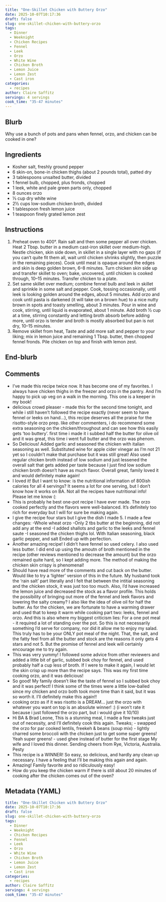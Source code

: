 ```yaml
---
title: "One-Skillet Chicken with Buttery Orzo"
date: 2025-10-07T10:17:36
draft: false
slug: one-skillet-chicken-with-buttery-orzo
tags:
  - Dinner
  - Weeknight
  - Chicken Recipes
  - Fennel
  - Leek
  - Orzo
  - White Wine
  - Chicken Broth
  - Lemon Juice
  - Lemon Zest
  - Cast iron
categories:
  - recipes
author: Claire Saffitz
servings: 4 servings
cook_time: "35-47 minutes"
---
```

## Blurb

Why use a bunch of pots and pans when fennel, orzo, and chicken can be cooked in one?

## Ingredients

- Kosher salt, freshly ground pepper
- 6 skin-on, bone-in chicken thighs (about 2 pounds total), patted dry
- 3 tablespoons unsalted butter, divided
- 1 fennel bulb, chopped, plus fronds, chopped
- 1 leek, white and pale green parts only, chopped
- 8 ounces orzo
- ⅓ cup dry white wine
- 2½ cups low-sodium chicken broth, divided
- 1 tablespoon fresh lemon juice
- 1 teaspoon finely grated lemon zest

## Instructions

1. Preheat oven to 400°. Rain salt and then some pepper all over chicken. Heat 2 Tbsp. butter in a medium cast-iron skillet over medium-high. Nestle chicken, skin side down, in skillet in a single layer with no gaps (if you can’t quite fit them all, wait until chicken shrinks slightly, then puzzle in the remaining pieces). Cook until meat is opaque around the edges and skin is deep golden brown, 6–8 minutes. Turn chicken skin side up and transfer skillet to oven; bake, uncovered, until chicken is cooked through, 10–15 minutes. Transfer chicken to a plate.
2. Set same skillet over medium; combine fennel bulb and leek in skillet and sprinkle in some salt and pepper. Cook, tossing occasionally, until leek is looking golden around the edges, about 5 minutes. Add orzo and cook until pasta is darkened (it will take on a brown hue) to a nice nutty brown in spots and toasty smelling, about 3 minutes. Pour in wine and cook, stirring, until liquid is evaporated, about 1 minute. Add broth ½ cup at a time, stirring constantly and letting broth absorb before adding more, until orzo is tender and broth is mostly absorbed but pan is not dry, 10–15 minutes.
3. Remove skillet from heat, Taste and add more salt and pepper to your liking; mix in lemon juice and remaining 1 Tbsp. butter, then chopped fennel fronds. Pile chicken on top and finish with lemon zest.

## End-blurb



## Comments

- I’ve made this recipe twice now. It has become one of my favorites. I always have chicken thighs in the freezer and orzo in the pantry. And I’m happy to pick up veg on a walk in the morning. This one is a keeper in my book!
- delicious crowd pleaser - made this for the second time tonight, and while i still haven't followed the recipe exactly (never seem to have fennel or leeks on hand...), this recipe deserves all the praise for the risotto-style orzo prep. like other commenters, i do recommend some extra seasoning on the chicken/throughout and can see how this easily gets 'too buttery'. first time i made it i subbed half the butter for olive oil and it was great, this time i went full butter and the orzo was phenom.
- So Delicious! Added garlic and seasoned the chicken with italian seasoning as well. Substituted wine for apple cider vinegar as I'm not 21 yet so I couldn't make that purchase but it was still great! Also used regular chicken broth instead of low sodium and just lessened the overall salt that gets added per taste because I just find low sodium chicken broth doesn't have as much flavor. Overall great, family loved it and would definitely make again!
- I loved it! But I want to know: is the nutritional information of 800ish calories for all 4 servings? It seems a lot for one serving, but I don't know how it works on BA. Not all the recipes have nutritional info! Please let me know (:
- This is probably he best one-pot recipe I have ever made. The orzo cooked perfectly and the flavors were well-balanced. It’s definitely too rich for everyday but I will for sure be making again.
- I give the recipe four stars but I give the dish I made 5. I made a few changes: -Whole wheat orzo -Only 2 tbs butter at the beginning, did not add any at the end -I added shallots and garlic to the leeks and fennel saute -I seasoned the chicken thighs lol. With Italian seasoning, black garlic pepper, and salt Ended up with perfection.
- Another amazing recipe! I didn't have fennel so used celery. I also used less butter. I did end up using the amoutn of broth mentioned in the recipe (other reviews mentioned to decrease the amount) but the orzo remained quite hard, so I kept adding more. The method of making the chicken skin crispy is phenomenal!
- Should have read more of the comments and cut back on the butter. Would like to try a 'lighter' version of this in the future. My husband took the 'rain salt' part literally and I felt that between the intitial seasoning and the chicken stock, it was just too too much. Also, I'd have increased the lemon juice and decreased the stock as a flavor profile. This holds the possibility of bringing out more of the fennel and leek flavors and lowering the salty creamy? I also like the idea of olive oil for half the butter. As for the chicken, we are fortunate to have a warming drawer and used that to keep it warm while cooking part two: leeks, fennel and orzo. And this is also where my biggest criticism lies: For a one pot meal - it required a lot of standing over the pot. So this is not necessarily something I'd serve for company, nor did it allow me to enjoy my salad. This truly has to be your ONLY pot meal of the night. That, the salt, and the fatty feel from all the butter and stock are the reasons it only gets 4 stars and not 5. But the promise of fennel and leek will certainly encourage me to try again.
- This was very yummy! I followed some advice from other reviewers and added a little bit of garlic, subbed bok choy for fennel, and used probably half a cup less of broth. If I were to make it again, I would let the skin crisp up more than the recipe says. This was my first time cooking orzo, and it was delicious!
- So good! My family doesn't like the taste of fennel so I subbed bok choy and it was perfect! I think some of the times were a little low-balled since my chicken and orzo both took more time than it said, but it was so worth it. I'll definitely make this again!!
- cooking orzo as if it was risotto is a DREAM... just the orzo with whatever you want on top is an absolute winner! :) (i won't rate it because i just followed the orzo part, but i would give it 10/10)
- Hi BA & Brad Leone, This is a stunning meal, I made a few tweaks just out of necessity, and I’ll definitely cook this again. Tweaks; - swapped the orzo for par cooked lentils, freekeh & beans (soup mix) - lightly charred some broccoli with the chicken just to get some super greens! Yeah super greens! - used ghee instead of butter for the first stage My wife and I loved this dinner. Sending cheers from Rye, Victoria, Australia. Pesty
- This recipe is a WINNER! So easy, so delicious, and hardly any clean up necessary. I have a feeling that I'll be making this again and again.
- Amazing! Family favorite and so ridiculously easy!
- How do you keep the chicken warm if there is still about 20 minutes of cooking after the chicken comes out of the oven?


## Metadata (YAML)

```yaml
title: "One-Skillet Chicken with Buttery Orzo"
date: 2025-10-07T10:17:36
draft: false
slug: one-skillet-chicken-with-buttery-orzo
tags:
  - Dinner
  - Weeknight
  - Chicken Recipes
  - Fennel
  - Leek
  - Orzo
  - White Wine
  - Chicken Broth
  - Lemon Juice
  - Lemon Zest
  - Cast iron
categories:
  - recipes
author: Claire Saffitz
servings: 4 servings
cook_time: "35-47 minutes"
```

